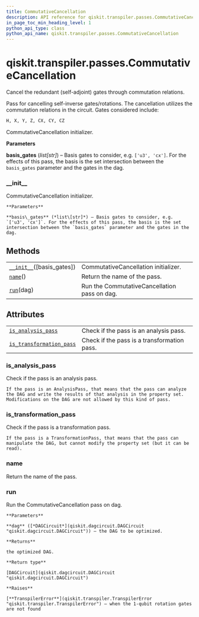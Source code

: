 ```yaml
---
title: CommutativeCancellation
description: API reference for qiskit.transpiler.passes.CommutativeCancellation
in_page_toc_min_heading_level: 1
python_api_type: class
python_api_name: qiskit.transpiler.passes.CommutativeCancellation
---
```


# qiskit.transpiler.passes.CommutativeCancellation

<Class id="qiskit.transpiler.passes.CommutativeCancellation" github="https://github.com/qiskit/qiskit/tree/stable/0.17/qiskit/transpiler/passes/optimization/commutative_cancellation.py" signature="CommutativeCancellation(*args, **kwargs)">
  Cancel the redundant (self-adjoint) gates through commutation relations.

  Pass for cancelling self-inverse gates/rotations. The cancellation utilizes the commutation relations in the circuit. Gates considered include:

  ```python
  H, X, Y, Z, CX, CY, CZ
  ```

  CommutativeCancellation initializer.

  **Parameters**

  **basis\_gates** (*list\[str]*) – Basis gates to consider, e.g. `['u3', 'cx']`. For the effects of this pass, the basis is the set intersection between the `basis_gates` parameter and the gates in the dag.

  ### \_\_init\_\_

  <Function id="qiskit.transpiler.passes.CommutativeCancellation.__init__" name="__init__" signature="__init__(basis_gates=None)">
    CommutativeCancellation initializer.

    **Parameters**

    **basis\_gates** (*list\[str]*) – Basis gates to consider, e.g. `['u3', 'cx']`. For the effects of this pass, the basis is the set intersection between the `basis_gates` parameter and the gates in the dag.
  </Function>

  ## Methods

  |                                                                                                                                                       |                                              |
  | ----------------------------------------------------------------------------------------------------------------------------------------------------- | -------------------------------------------- |
  | [`__init__`](#qiskit.transpiler.passes.CommutativeCancellation.__init__ "qiskit.transpiler.passes.CommutativeCancellation.__init__")(\[basis\_gates]) | CommutativeCancellation initializer.         |
  | [`name`](#qiskit.transpiler.passes.CommutativeCancellation.name "qiskit.transpiler.passes.CommutativeCancellation.name")()                            | Return the name of the pass.                 |
  | [`run`](#qiskit.transpiler.passes.CommutativeCancellation.run "qiskit.transpiler.passes.CommutativeCancellation.run")(dag)                            | Run the CommutativeCancellation pass on dag. |

  ## Attributes

  |                                                                                                                                                                                |                                             |
  | ------------------------------------------------------------------------------------------------------------------------------------------------------------------------------ | ------------------------------------------- |
  | [`is_analysis_pass`](#qiskit.transpiler.passes.CommutativeCancellation.is_analysis_pass "qiskit.transpiler.passes.CommutativeCancellation.is_analysis_pass")                   | Check if the pass is an analysis pass.      |
  | [`is_transformation_pass`](#qiskit.transpiler.passes.CommutativeCancellation.is_transformation_pass "qiskit.transpiler.passes.CommutativeCancellation.is_transformation_pass") | Check if the pass is a transformation pass. |

  ### is\_analysis\_pass

  <Function id="qiskit.transpiler.passes.CommutativeCancellation.is_analysis_pass" name="is_analysis_pass" signature="property is_analysis_pass">
    Check if the pass is an analysis pass.

    If the pass is an AnalysisPass, that means that the pass can analyze the DAG and write the results of that analysis in the property set. Modifications on the DAG are not allowed by this kind of pass.
  </Function>

  ### is\_transformation\_pass

  <Function id="qiskit.transpiler.passes.CommutativeCancellation.is_transformation_pass" name="is_transformation_pass" signature="property is_transformation_pass">
    Check if the pass is a transformation pass.

    If the pass is a TransformationPass, that means that the pass can manipulate the DAG, but cannot modify the property set (but it can be read).
  </Function>

  ### name

  <Function id="qiskit.transpiler.passes.CommutativeCancellation.name" name="name" signature="name()">
    Return the name of the pass.
  </Function>

  ### run

  <Function id="qiskit.transpiler.passes.CommutativeCancellation.run" name="run" signature="run(dag)">
    Run the CommutativeCancellation pass on dag.

    **Parameters**

    **dag** ([*DAGCircuit*](qiskit.dagcircuit.DAGCircuit "qiskit.dagcircuit.DAGCircuit")) – the DAG to be optimized.

    **Returns**

    the optimized DAG.

    **Return type**

    [DAGCircuit](qiskit.dagcircuit.DAGCircuit "qiskit.dagcircuit.DAGCircuit")

    **Raises**

    [**TranspilerError**](qiskit.transpiler.TranspilerError "qiskit.transpiler.TranspilerError") – when the 1-qubit rotation gates are not found
  </Function>
</Class>

